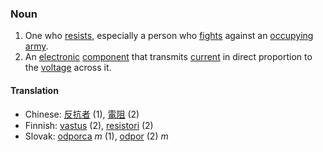===Noun===

# One who [[resist]]s, especially a person who [[fight]]s against an [[occupy]]ing [[army]].
# An [[electronic]] [[component]] that transmits [[current]] in direct proportion to the [[voltage]] across it.

====Translation====
*Chinese: [[反抗]][[者]] (1), [[電阻]] (2)
*Finnish: [[vastus]] (2), [[resistori]] (2)
*Slovak: [[odporca]] ''m'' (1), [[odpor]] (2) ''m''